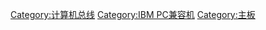 {{Cat main|AT Attachment}}

[[Category:计算机总线|Category:计算机总线]]
[[Category:IBM_PC兼容机|Category:IBM PC兼容机]]
[[Category:主板|Category:主板]]